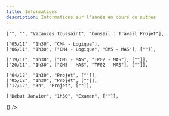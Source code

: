 ```yaml
---
title: Informations
description: Informations sur l'année en cours ou autres
---
```



<Table
  title="Planning Prévisionnel 2024/2025"
  headers={["Date", "Durée", "sujets", "infos"]}
  rows={[
    ["18/09", "1h30", ["CM1 - Introduction", "CM2 - Recherche Heuristique (exercice 1 - Manhattan distance)"], ["Recherche Heuristique (exos 2, 3, 4)","Best-First-Search, Dijkstra’s Algorithm, Greedy Best-First-Search, A*"]],
    ["20/09", "3h", ["CM2 - Recherche Heuristique (exos 5, 6, 7)", "CM3 - Constraint Satisfaction Problem (CSP)"], ["MinMax, Alpha-Beta Pruning", "8 reines"]],
    ["02/10", "1h30", ["CM3 - Constraint Satisfaction Problem (CSP)", "TP 01 Heuristique"], ["Heuristiques et CSP"]],
    ["03/10", "1h30", ["TP 01 Heuristique"], [""]],
    ["04/10", "1h30", ["TP 01 Heuristique", "Sujet du projet"], [""]],
    ["15/10", "1h30", ["CM4 - Logique"], ["(jusqu’a exercice 1 ou 2 ?)"]],
    ["16/10", "1h30", ["CM4 - Logique"], [" (jusqu’a exercice 3 ?)"]],

    ["", "", "Vacances Toussaint", "Conseil : Travail Projet"],

    ["05/11", "1h30", "CM4 - Logique"],
    ["06/11", "1h30", ["CM4 - Logique", "CM5 - MAS"], [""]],

    ["19/11", "1h30", ["CM5 - MAS", "TP02 - MAS"], [""]],
    ["20/11", "1h30", ["CM5 - MAS", "TP02 - MAS"], [""]],

    ["04/12", "1h30", "Projet", [""]],
    ["05/12", "1h30", "Projet", [""]],
    ["17/12", "3h", "Projet", [""]],

    ["Début Janvier", "1h30", "Examen", [""]],
  ]}
/>

